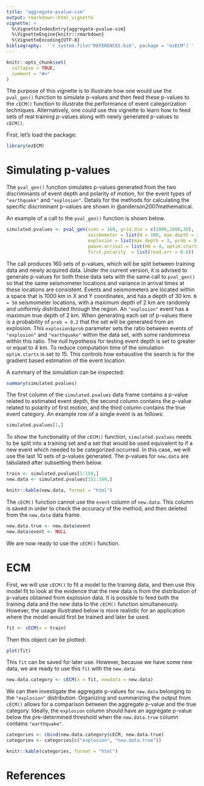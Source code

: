 ```yaml
---
title: "aggregate-pvalue-sim"
output: rmarkdown::html_vignette
vignette: >
  %\VignetteIndexEntry{aggregate-pvalue-sim}
  %\VignetteEngine{knitr::rmarkdown}
  %\VignetteEncoding{UTF-8}
bibliography:  '`r system.file("REFERENCES.bib", package = "ezECM")`'
---
```


```r
knitr::opts_chunk$set(
  collapse = TRUE,
  comment = "#>"
)
```

The purpose of this vignette is to illustrate how one would use the `pval_gen()` function to simulate p-values and then feed these p-values to the `cECM()` function to illustrate the performance of event categorization techniques.  Alternatively, one could use this vignette to learn how to feed sets of real training p-values along with newly generated p-values to `cECM()`.

First, let's load the package:

```r
library(ezECM)
```

# Simulating p-values

The `pval_gen()` function simulates p-values generated from the two discriminants of event depth and polarity of motion, for the event types of `"earthquake"` and `"explosion"`.  Details for the methods for calculating the specific discriminant p-values are shown in @anderson2007mathematical.

An example of a call to the `pval_gen()` function is shown below.

```r
simulated.pvalues <- pval_gen(sims = 160, grid.dim = c(1000,1000,30), 
                              seismometer = list(N = 100, max.depth = 2),
                              explosion = list(max.depth = 3, prob = 0.3),
                              pwave.arrival = list(H0 = 4, optim.starts = 15),
                              first.polarity  = list(read.err = 0.6))
```

The call produces 160 sets of p-values, which will be split between training data and newly acquired data.  Under the current version, it is advised to generate p-values for both these data sets with the same call to `pval_gen()` so that the same seismometer locations and variance in arrival times at these locations are consistent.  Events and seismometers are located within a space that is 1000 km in X and Y coordinates, and has a depth of 30 km.  `N = 50` seismometer locations, with a maximum depth of 2 km are randomly and uniformly distributed through the region.  An `"explosion"` event has a maximum true depth of 2 km.  When generating each set of p-values there is a probability of `prob = 0.2` that the set will be generated from an explosion.  This `explosion$prob` parameter sets the ratio between events of `"explosion"` and `"earthquake"` within the data set, with some randomness within this ratio.  The null hypothesis for testing event depth is set to greater or equal to 4 km.  To reduce computation time of the simulation `optim.starts` is set to 15.  This controls how exhaustive the search is for the gradient based estimation of the event location.

A summary of the simulation can be inspected:

```r
summary(simulated.pvalues)
```

The first column of the `simulated.pvalues` data frame contains a p-value related to estimated event depth, the second column contains the p-value related to polarity of first motion, and the third column contains the true event category.  An example row of a single event is as follows:

```r
simulated.pvalues[1,]
```

To show the functionality of the `cECM()` function, `simulated.pvalues` needs to be split into a training set and a set that would be used equivalent to if a new event which needed to be categorized occurred.  In this case, we will use the last 10 sets of p-values generated.  The p-values for `new.data` are tabulated after subsetting them below.

```r
train <- simulated.pvalues[1:150,]
new.data <- simulated.pvalues[151:160,]

knitr::kable(new.data, format = "html")
```

The `cECM()` function cannot use the `event` column of `new.data`.  This column is saved in order to check the accuracy of the method, and then deleted from the `new.data` data frame.

```r
new.data.true <- new.data$event
new.data$event <- NULL
```

We are now ready to use the `cECM()` function.

# ECM

First, we will use `cECM()` to fit a model to the training data, and then use this model fit to look at the evidence that the new data is from the distribution of p-values obtained from explosion data.  It is possible to feed both the training data and the new data to the `cECM()` function simultaneously.  However, the usage illustrated below is more realistic for an application where the model would first be trained and later be used.

```r
fit <- cECM(x = train)
```

Then this object can be plotted:

```r
plot(fit)
```

This `fit` can be saved for later use.  However, because we have some new data, we are ready to use this `fit` with the `new.data`.

```r
new.data.category <- cECM(x = fit, newdata = new.data)
```

We can then investigate the aggregate p-values for `new.data` belonging to the `"explosion"` distribution.  Organizing and summarizing the output from `cECM()` allows for a comparison between the aggregate p-value and the true category.  Ideally, the `explosion` column should have an aggregate p-value below the pre-determined threshold when the `new.data.true` column contains `"earthquake"`.

```r
categories <- cbind(new.data.category$cECM, new.data.true)
categories <- categories[c("explosion", "new.data.true")]

knitr::kable(categories, format = "html")
```



#  References

